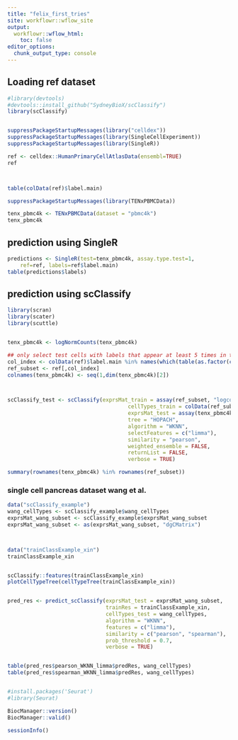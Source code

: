 ```yaml
---
title: "felix_first_tries"
site: workflowr::wflow_site
output:
  workflowr::wflow_html:
    toc: false
editor_options:
  chunk_output_type: console
---
```


## Loading ref dataset

```r
#library(devtools)
#devtools::install_github("SydneyBioX/scClassify")
library(scClassify)


suppressPackageStartupMessages(library("celldex"))
suppressPackageStartupMessages(library(SingleCellExperiment))
suppressPackageStartupMessages(library(SingleR))
```

```r
ref <- celldex::HumanPrimaryCellAtlasData(ensembl=TRUE)
ref



table(colData(ref)$label.main)
```

```r
suppressPackageStartupMessages(library(TENxPBMCData))

tenx_pbmc4k <- TENxPBMCData(dataset = "pbmc4k")
tenx_pbmc4k

```

## prediction using SingleR
```r
predictions <- SingleR(test=tenx_pbmc4k, assay.type.test=1, 
    ref=ref, labels=ref$label.main)
table(predictions$labels)

```



## prediction using scClassify
```r
library(scran)
library(scater)
library(scuttle)


tenx_pbmc4k <- logNormCounts(tenx_pbmc4k)

## only select test cells with labels that appear at least 5 times in the reference dataset
col_index <- colData(ref)$label.main %in% names(which(table(as.factor(colData(ref)$label.main)) > 5))
ref_subset <- ref[,col_index]
colnames(tenx_pbmc4k) <- seq(1,dim(tenx_pbmc4k)[2])



scClassify_test <- scClassify(exprsMat_train = assay(ref_subset, "logcounts"),
                                      cellTypes_train = colData(ref_subset)$label.main,
                                      exprsMat_test = assay(tenx_pbmc4k, "logcounts"),
                                      tree = "HOPACH",
                                      algorithm = "WKNN",
                                      selectFeatures = c("limma"),
                                      similarity = "pearson",
                                      weighted_ensemble = FALSE,
                                      returnList = FALSE,
                                      verbose = TRUE)

summary(rownames(tenx_pbmc4k) %in% rownames(ref_subset))
```



### single cell pancreas dataset wang et al.

```r
data("scClassify_example")
wang_cellTypes <- scClassify_example$wang_cellTypes
exprsMat_wang_subset <- scClassify_example$exprsMat_wang_subset
exprsMat_wang_subset <- as(exprsMat_wang_subset, "dgCMatrix")



data("trainClassExample_xin")
trainClassExample_xin


scClassify::features(trainClassExample_xin)
plotCellTypeTree(cellTypeTree(trainClassExample_xin))


pred_res <- predict_scClassify(exprsMat_test = exprsMat_wang_subset,
                               trainRes = trainClassExample_xin,
                               cellTypes_test = wang_cellTypes,
                               algorithm = "WKNN",
                               features = c("limma"),
                               similarity = c("pearson", "spearman"),
                               prob_threshold = 0.7,
                               verbose = TRUE)


table(pred_res$pearson_WKNN_limma$predRes, wang_cellTypes)
table(pred_res$spearman_WKNN_limma$predRes, wang_cellTypes)



```


```r
#install.packages('Seurat')
#library(Seurat)
```


<!-- ###  -->
<!-- good webpage: https://hemberg-lab.github.io/scRNA.seq.datasets/human/pancreas/ -->



```r
BiocManager::version()
BiocManager::valid()
```


```r
sessionInfo()
```

